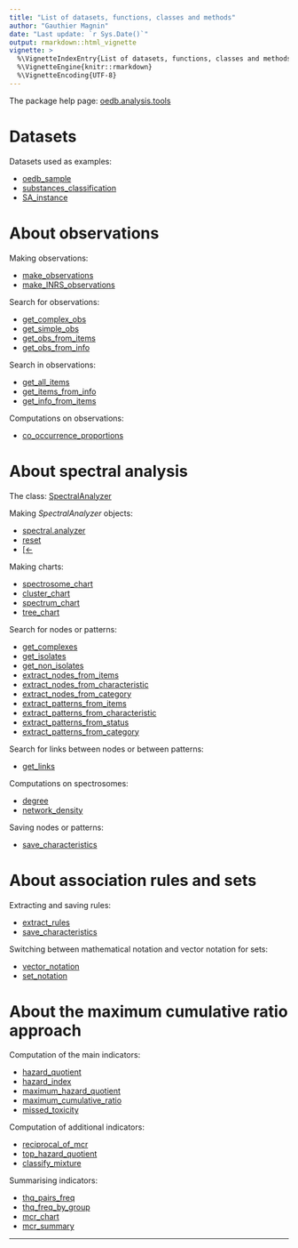 ```yaml
---
title: "List of datasets, functions, classes and methods"
author: "Gauthier Magnin"
date: "Last update: `r Sys.Date()`"
output: rmarkdown::html_vignette
vignette: >
  %\VignetteIndexEntry{List of datasets, functions, classes and methods}
  %\VignetteEngine{knitr::rmarkdown}
  %\VignetteEncoding{UTF-8}
---
```


The package help page: [oedb.analysis.tools](../html/oedb.analysis.tools-package.html)



# Datasets

Datasets used as examples:

* [oedb_sample](../html/oedb_sample.html)
* [substances_classification](../html/substances_classification.html)
* [SA_instance](../html/SA_instance.html)



# About observations

Making observations:

* [make_observations](../html/make_observations.html)
* [make_INRS_observations](../html/make_INRS_observations.html)

Search for observations:

* [get_complex_obs](../html/get_complex_obs.html)
* [get_simple_obs](../html/get_simple_obs.html)
* [get_obs_from_items](../html/get_obs_from_items.html)
* [get_obs_from_info](../html/get_obs_from_info.html)

Search in observations:

* [get_all_items](../html/get_all_items.html)
* [get_items_from_info](../html/get_items_from_info.html)
* [get_info_from_items](../html/get_info_from_items.html)

Computations on observations:

* [co_occurrence_proportions](../html/co_occurrence_proportions.html)



# About spectral analysis

The class: [SpectralAnalyzer](../html/SpectralAnalyzer-class.html)

Making *SpectralAnalyzer* objects:

* [spectral.analyzer](../html/spectral.analyzer.html)
* [reset](../html/reset-SpectralAnalyzer-method.html)
* [\[<-](../html/sub-SpectralAnalyzer-ANY-ANY-ANY-method.html)

Making charts:

* [spectrosome_chart](../html/spectrosome_chart-SpectralAnalyzer-method.html)
* [cluster_chart](../html/cluster_chart-SpectralAnalyzer-method.html)
* [spectrum_chart](../html/spectrum_chart-SpectralAnalyzer-method.html)
* [tree_chart](../html/tree_chart-SpectralAnalyzer-method.html)

Search for nodes or patterns:

* [get_complexes](../html/get_complexes-SpectralAnalyzer-method.html)
* [get_isolates](../html/get_isolates-SpectralAnalyzer-method.html)
* [get_non_isolates](../html/get_non_isolates-SpectralAnalyzer-method.html)
* [extract_nodes_from_items](../html/extract_nodes_from_items-SpectralAnalyzer-method.html)
* [extract_nodes_from_characteristic](../html/extract_nodes_from_characteristic-SpectralAnalyzer-method.html)
* [extract_nodes_from_category](../html/extract_nodes_from_category-SpectralAnalyzer-method.html)
* [extract_patterns_from_items](../html/extract_patterns_from_items-SpectralAnalyzer-method.html)
* [extract_patterns_from_characteristic](../html/extract_patterns_from_characteristic-SpectralAnalyzer-method.html)
* [extract_patterns_from_status](../html/extract_patterns_from_status-SpectralAnalyzer-method.html)
* [extract_patterns_from_category](../html/extract_patterns_from_category-SpectralAnalyzer-method.html)

Search for links between nodes or between patterns:

* [get_links](../html/get_links-SpectralAnalyzer-method.html)

Computations on spectrosomes:

* [degree](../html/degree-SpectralAnalyzer-method.html)
* [network_density](../html/network_density-SpectralAnalyzer-method.html)

Saving nodes or patterns:

* [save_characteristics](../html/save_characteristics-SpectralAnalyzer-method.html)



# About association rules and sets

Extracting and saving rules:

* [extract_rules](../html/extract_rules-SpectralAnalyzer-method.html)
* [save_characteristics](../html/save_characteristics-SpectralAnalyzer-method.html)

Switching between mathematical notation and vector notation for sets:

* [vector_notation](../html/vector_notation.html)
* [set_notation](../html/set_notation.html)



# About the maximum cumulative ratio approach

Computation of the main indicators:

* [hazard_quotient](../html/hazard_quotient.html)
* [hazard_index](../html/hazard_index.html)
* [maximum_hazard_quotient](../html/maximum_hazard_quotient.html)
* [maximum_cumulative_ratio](../html/maximum_cumulative_ratio.html)
* [missed_toxicity](../html/missed_toxicity.html)

Computation of additional indicators:

* [reciprocal_of_mcr](../html/reciprocal_of_mcr.html)
* [top_hazard_quotient](../html/top_hazard_quotient.html)
* [classify_mixture](../html/classify_mixture.html)

Summarising indicators:

* [thq_pairs_freq](../html/thq_pairs_freq.html)
* [thq_freq_by_group](../html/thq_freq_by_group.html)
* [mcr_chart](../html/mcr_chart.html)
* [mcr_summary](../html/mcr_summary.html)



---

